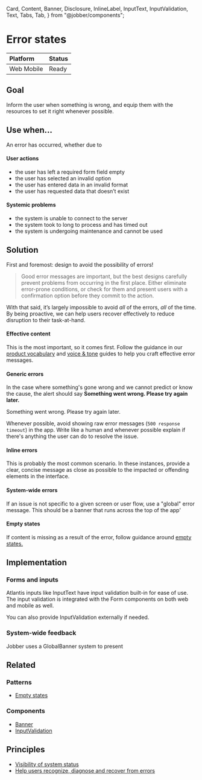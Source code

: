   Card,
  Content,
  Banner,
  Disclosure,
  InlineLabel,
  InputText,
  InputValidation,
  Text,
  Tabs,
  Tab,
} from "@jobber/components";

<Meta title="Patterns/Interaction" />

# Error states

| **Platform**                                                     | **Status**                                     |
| :--------------------------------------------------------------- | :--------------------------------------------- |
| <InlineLabel>Web</InlineLabel> <InlineLabel>Mobile</InlineLabel> | <InlineLabel color="green">Ready</InlineLabel> |

## Goal

Inform the user when something is wrong, and equip them with the resources to
set it right whenever possible.

## Use when…

An error has occurred, whether due to

#### User actions

- the user has left a required form field empty
- the user has selected an invalid option
- the user has entered data in an invalid format
- the user has requested data that doesn’t exist

#### Systemic problems

- the system is unable to connect to the server
- the system took to long to process and has timed out
- the system is undergoing maintenance and cannot be used

## Solution

First and foremost: design to avoid the possibility of errors!

> Good error messages are important, but the best designs carefully prevent
> problems from occurring in the first place. Either eliminate error-prone
> conditions, or check for them and present users with a confirmation option
> before they commit to the action.

With that said, it’s largely impossible to avoid _all_ of the errors, _all_ of
the time. By being proactive, we can help users recover effectively to reduce
disruption to their task-at-hand.

#### Effective content

This is the most important, so it comes first. Follow the guidance in our
[product vocabulary](../content/product-vocabulary) and
[voice & tone](../content/voice-and-tone) guides to help you craft effective
error messages.

#### Generic errors

In the case where something's gone wrong and we cannot predict or know the
cause, the alert should say **Something went wrong. Please try again later.**

<Canvas>
  <Banner type="error">
    <Text>Something went wrong. Please try again later.</Text>
  </Banner>
</Canvas>

Whenever possible, avoid showing raw error messages (`500 response timeout`) in
the app. Write like a human and whenever possible explain if there's anything
the user can do to resolve the issue.

#### Inline errors

This is probably the most common scenario. In these instances, provide a clear,
concise message as close as possible to the impacted or offending elements in
the interface.

<Canvas>
  <InputText invalid placeholder="First name" />
  <InputValidation message="First name is required" />
</Canvas>

#### System-wide errors

If an issue is not specific to a given screen or user flow, use a "global" error
message. This should be a banner that runs across the top of the app'

<Figma url="https://www.figma.com/design/HXWXusJPZLmaJNGlKEpiyhXW/Product%2FBase?m=auto&node-id=21651-16&t=Xj6lgTxoUsgsDwGR-1" />

#### Empty states

If content is missing as a result of the error, follow guidance around
[empty states.](../patterns/empty-states)

## Implementation

### Forms and inputs

Atlantis inputs like InputText have input validation built-in for ease of use.
The input validation is integrated with the Form components on both web and
mobile as well.

You can also provide InputValidation externally if needed.

### System-wide feedback

Jobber uses a GlobalBanner system to present

## Related

### Patterns

- [Empty states](../patterns/empty-states)

### Components

- [Banner](../components/Banner)
- [InputValidation](../components/InputValidation)

## Principles

- [Visibility of system status](https://www.nngroup.com/articles/visibility-system-status/)
- [Help users recognize, diagnose and recover from errors](https://www.nngroup.com/articles/ten-usability-heuristics/#toc-9-help-users-recognize-diagnose-and-recover-from-errors-9)
